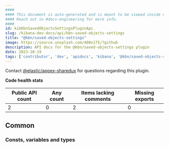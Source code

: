 ```yaml
---
####
#### This document is auto-generated and is meant to be viewed inside our experimental, new docs system.
#### Reach out in #docs-engineering for more info.
####
id: kibKbnSavedObjectsSettingsPluginApi
slug: /kibana-dev-docs/api/kbn-saved-objects-settings
title: "@kbn/saved-objects-settings"
image: https://source.unsplash.com/400x175/?github
description: API docs for the @kbn/saved-objects-settings plugin
date: 2023-10-19
tags: ['contributor', 'dev', 'apidocs', 'kibana', '@kbn/saved-objects-settings']
---
```




Contact [@elastic/appex-sharedux](https://github.com/orgs/elastic/teams/appex-sharedux) for questions regarding this plugin.

**Code health stats**

| Public API count  | Any count | Items lacking comments | Missing exports |
|-------------------|-----------|------------------------|-----------------|
| 2 | 0 | 2 | 0 |

## Common

### Consts, variables and types
<DocDefinitionList data={kbnSavedObjectsSettingsObj.common.misc}/>

